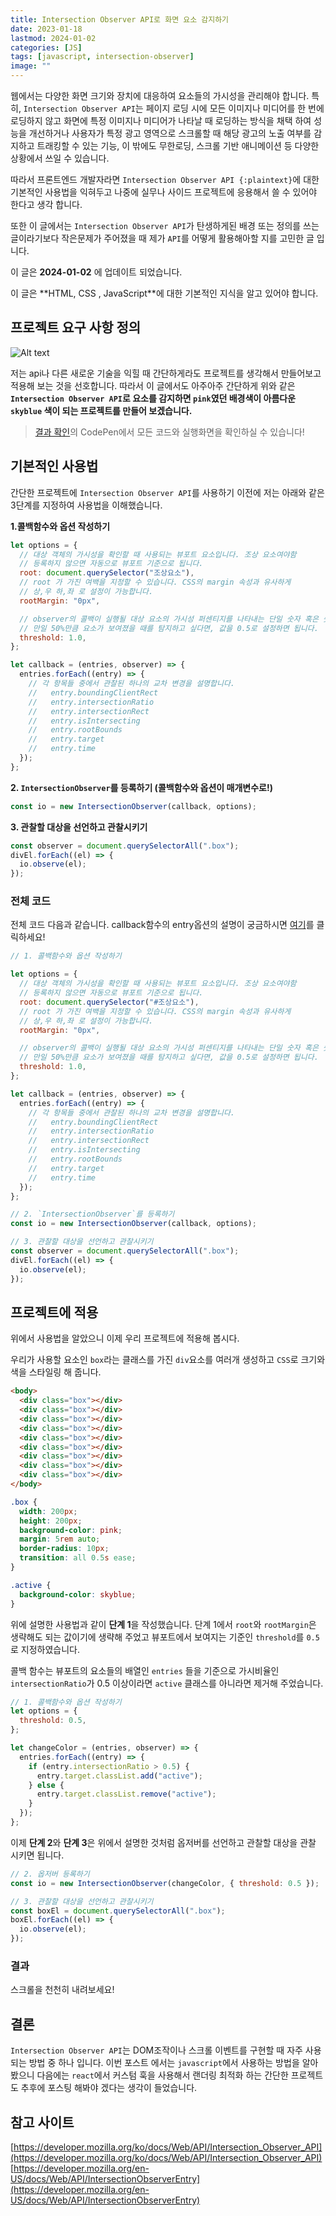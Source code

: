 ```yaml
---
title: Intersection Observer API로 화면 요소 감지하기
date: 2023-01-18
lastmod: 2024-01-02
categories: [JS]
tags: [javascript, intersection-observer]
image: ""
---
```


웹에서는 다양한 화면 크기와 장치에 대응하여 요소들의 가시성을 관리해야 합니다. 특히, `Intersection Observer API`는 페이지 로딩 시에 모든 이미지나 미디어를 한 번에 로딩하지 않고 화면에 특정 이미지나 미디어가 나타날 때 로딩하는 방식을 채택 하여 성능을 개선하거나 사용자가 특정 광고 영역으로 스크롤할 때 해당 광고의 노출 여부를 감지하고 트래킹할 수 있는 기능, 이 밖에도 무한로딩, 스크롤 기반 애니메이션 등 다양한 상황에서 쓰일 수 있습니다.

따라서 프론트엔드 개발자라면 `Intersection Observer API {:plaintext}`에 대한 기본적인 사용법을 익혀두고 나중에 실무나 사이드 프로젝트에 응용해서 쓸 수 있어야 한다고 생각 합니다.

또한 이 글에서는 `Intersection Observer API`가 탄생하게된 배경 또는 정의를 쓰는 글이라기보다 작은문제가 주어졌을 때 제가 `API`를 어떻게 활용해아할 지를 고민한 글 입니다.

<Callout type="info">이 글은 **2024-01-02** 에 업데이트 되었습니다.</Callout>

<Callout type="warn">
  이 글은 **HTML, CSS , JavaScript**에 대한 기본적인 지식을 알고 있어야 합니다.
</Callout>

## 프로젝트 요구 사항 정의

![Alt text](/assets/imgs/intersection-observer.png)

저는 api나 다른 새로운 기술을 익힐 때 간단하게라도 프로젝트를 생각해서 만들어보고 적용해 보는 것을 선호합니다.
따라서 이 글에서도 아주아주 간단하게 위와 같은 **`Intersection Observer API`로 요소를 감지하면 `pink`였던 배경색이 아름다운 `skyblue` 색이 되는 프로젝트를 만들어 보겠습니다.**

> [결과 확인](#결과)의 CodePen에서 모든 코드와 실행화면을 확인하실 수 있습니다!

## 기본적인 사용법

간단한 프로젝트에 `Intersection Observer API`를 사용하기 이전에 저는 아래와 같은 3단계를 지정하여 사용법을 이해했습니다.

**1.콜백함수와 옵션 작성하기**

```js showLineNumbers
let options = {
  // 대상 객체의 가시성을 확인할 때 사용되는 뷰포트 요소입니다. 조상 요소여야함
  // 등록하지 않으면 자동으로 뷰포트 기준으로 됩니다.
  root: document.querySelector("조상요소"),
  // root 가 가진 여백을 지정할 수 있습니다. CSS의 margin 속성과 유사하게
  // 상,우 하,좌 로 설정이 가능합니다.
  rootMargin: "0px",

  // observer의 콜백이 실행될 대상 요소의 가시성 퍼센티지를 나타내는 단일 숫자 혹은 숫자 배열입니다.
  // 만일 50%만큼 요소가 보여졌을 때를 탐지하고 싶다면, 값을 0.5로 설정하면 됩니다.
  threshold: 1.0,
};

let callback = (entries, observer) => {
  entries.forEach((entry) => {
    // 각 항목들 중에서 관찰된 하나의 교차 변경을 설명합니다.
    //   entry.boundingClientRect
    //   entry.intersectionRatio
    //   entry.intersectionRect
    //   entry.isIntersecting
    //   entry.rootBounds
    //   entry.target
    //   entry.time
  });
};
```

**2. `IntersectionObserver`를 등록하기 (콜백함수와 옵션이 매개변수로!)**

```js
const io = new IntersectionObserver(callback, options);
```

**3. 관찰할 대상을 선언하고 관찰시키기**

```js
const observer = document.querySelectorAll(".box");
divEl.forEach((el) => {
  io.observe(el);
});
```

### 전체 코드

전체 코드 다음과 같습니다. callback함수의 entry옵션의 설명이 궁금하시면 [여기](https://developer.mozilla.org/en-US/docs/Web/API/IntersectionObserverEntry)를 클릭하세요!

```js
// 1. 콜백함수와 옵션 작성하기

let options = {
  // 대상 객체의 가시성을 확인할 때 사용되는 뷰포트 요소입니다. 조상 요소여야함
  // 등록하지 않으면 자동으로 뷰포트 기준으로 됩니다.
  root: document.querySelector("#조상요소"),
  // root 가 가진 여백을 지정할 수 있습니다. CSS의 margin 속성과 유사하게
  // 상,우 하,좌 로 설정이 가능합니다.
  rootMargin: "0px",

  // observer의 콜백이 실행될 대상 요소의 가시성 퍼센티지를 나타내는 단일 숫자 혹은 숫자 배열입니다.
  // 만일 50%만큼 요소가 보여졌을 때를 탐지하고 싶다면, 값을 0.5로 설정하면 됩니다.
  threshold: 1.0,
};

let callback = (entries, observer) => {
  entries.forEach((entry) => {
    // 각 항목들 중에서 관찰된 하나의 교차 변경을 설명합니다.
    //   entry.boundingClientRect
    //   entry.intersectionRatio
    //   entry.intersectionRect
    //   entry.isIntersecting
    //   entry.rootBounds
    //   entry.target
    //   entry.time
  });
};

// 2. `IntersectionObserver`를 등록하기
const io = new IntersectionObserver(callback, options);

// 3. 관찰할 대상을 선언하고 관찰시키기
const observer = document.querySelectorAll(".box");
divEl.forEach((el) => {
  io.observe(el);
});
```

## 프로젝트에 적용

위에서 사용법을 알았으니 이제 우리 프로젝트에 적용해 봅시다.

우리가 사용할 요소인 `box`라는 클래스를 가진 `div`요소를 여러개 생성하고 `CSS`로 크기와 색을 스타일링 해 줍니다.

```html
<body>
  <div class="box"></div>
  <div class="box"></div>
  <div class="box"></div>
  <div class="box"></div>
  <div class="box"></div>
  <div class="box"></div>
  <div class="box"></div>
  <div class="box"></div>
  <div class="box"></div>
</body>
```

```css
.box {
  width: 200px;
  height: 200px;
  background-color: pink;
  margin: 5rem auto;
  border-radius: 10px;
  transition: all 0.5s ease;
}

.active {
  background-color: skyblue;
}
```

위에 설명한 사용법과 같이 **단계 1**을 작성했습니다. 단계 1에서 `root`와 `rootMargin`은 생략해도 되는 값이기에 생략해 주었고 뷰포트에서 보여지는 기준인 `threshold`를 `0.5`로 지정하였습니다.

콜백 함수는 뷰포트의 요소들의 배열인 `entries` 들을 기준으로 가시비율인 `intersectionRatio`가 0.5 이상이라면 `active` 클래스를 아니라면 제거해 주었습니다.

```js
// 1. 콜백함수와 옵션 작성하기
let options = {
  threshold: 0.5,
};

let changeColor = (entries, observer) => {
  entries.forEach((entry) => {
    if (entry.intersectionRatio > 0.5) {
      entry.target.classList.add("active");
    } else {
      entry.target.classList.remove("active");
    }
  });
};
```

이제 **단계 2**와 **단계 3**은 위에서 설명한 것처럼 옵저버를 선언하고 관찰할 대상을 관찰 시키면 됩니다.

```js
// 2. 옵저버 등록하기
const io = new IntersectionObserver(changeColor, { threshold: 0.5 });

// 3. 관찰할 대상을 선언하고 관찰시키기
const boxEl = document.querySelectorAll(".box");
boxEl.forEach((el) => {
  io.observe(el);
});
```

### 결과

스크롤을 천천히 내려보세요!

<CodePen title="인터섹션 옵저버 사용하기" user="osh6006" hash="rNQbxzx" />

## 결론

`Intersection Observer API`는 DOM조작이나 스크롤 이벤트를 구현할 때 자주 사용되는 방법 중 하나 입니다. 이번 포스트 에서는 `javascript`에서 사용하는 방법을 알아 봤으니 다음에는 `react`에서 커스텀 훅을 사용해서 랜더링 최적화 하는 간단한 프로젝트도 추후에 포스팅 해봐야 겠다는 생각이 들었습니다.

## 참고 사이트

[https://developer.mozilla.org/ko/docs/Web/API/Intersection_Observer_API](https://developer.mozilla.org/ko/docs/Web/API/Intersection_Observer_API)
[https://developer.mozilla.org/en-US/docs/Web/API/IntersectionObserverEntry](https://developer.mozilla.org/en-US/docs/Web/API/IntersectionObserverEntry)
